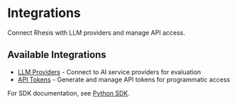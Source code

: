 # Integrations

Connect Rhesis with LLM providers and manage API access.

## Available Integrations

- [LLM Providers](/docs/platform/integrations/llm-providers) - Connect to AI service providers for evaluation
- [API Tokens](/docs/platform/integrations/api-tokens) - Generate and manage API tokens for programmatic access

For SDK documentation, see [Python SDK](/docs/development/sdk).